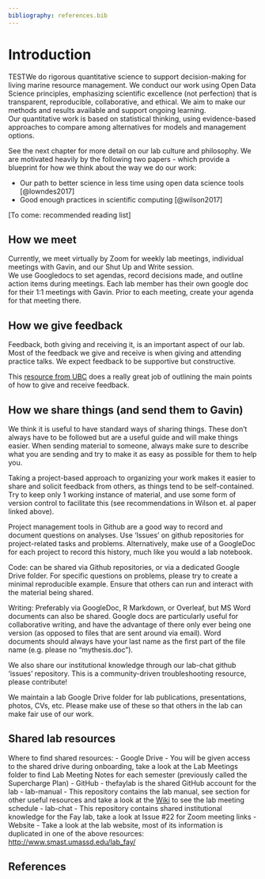 ```yaml
---
bibliography: references.bib
---
```


# Introduction {#intro}

TESTWe do rigorous quantitative science to support decision-making for living marine resource management. We conduct our work using Open Data Science principles, emphasizing scientific excellence (not perfection) that is transparent, reproducible, collaborative, and ethical. We aim to make our methods and results available and support ongoing learning.\
Our quantitative work is based on statistical thinking, using evidence-based approaches to compare among alternatives for models and management options.

See the next chapter for more detail on our lab culture and philosophy. We are motivated heavily by the following two papers - which provide a blueprint for how we think about the way we do our work:

- Our path to better science in less time using open data science tools [@lowndes2017]
- Good enough practices in scientific computing [@wilson2017]

\[To come: recommended reading list\]

## How we meet

Currently, we meet virtually by Zoom for weekly lab meetings, individual meetings with Gavin, and our Shut Up and Write session.\
We use Googledocs to set agendas, record decisions made, and outline action items during meetings. Each lab member has their own google doc for their 1:1 meetings with Gavin. Prior to each meeting, create your agenda for that meeting there.

## How we give feedback

Feedback, both giving and receiving it, is an important aspect of our lab. Most of the feedback we give and receive is when giving and attending practice talks. We expect feedback to be supportive but constructive.

This [resource from UBC](https://scwrl.ubc.ca/student-resources/learning-strategies-for-communicating-science/how-to-give-and-receive-effective-feedback/) does a really great job of outlining the main points of how to give and receive feedback.

## How we share things (and send them to Gavin)

We think it is useful to have standard ways of sharing things. These don't always have to be followed but are a useful guide and will make things easier. When sending material to someone, always make sure to describe what you are sending and try to make it as easy as possible for them to help you.

Taking a project-based approach to organizing your work makes it easier to share and solicit feedback from others, as things tend to be self-contained. Try to keep only 1 working instance of material, and use some form of version control to facilitate this (see recommendations in Wilson et. al paper linked above).

Project management tools in Github are a good way to record and document questions on analyses. Use 'Issues' on github repositories for project-related tasks and problems. Alternatively, make use of a GoogleDoc for each project to record this history, much like you would a lab notebook.

Code: can be shared via Github repositories, or via a dedicated Google Drive folder. For specific questions on problems, please try to create a minimal reproducible example. Ensure that others can run and interact with the material being shared.

Writing: Preferably via GoogleDoc, R Markdown, or Overleaf, but MS Word documents can also be shared. Google docs are particularly useful for collaborative writing, and have the advantage of there only ever being one version (as opposed to files that are sent around via email). Word documents should always have your last name as the first part of the file name (e.g. please no "mythesis.doc").

We also share our institutional knowledge through our lab-chat github 'issues' repository. This is a community-driven troubleshooting resource, please contribute!

We maintain a lab Google Drive folder for lab publications, presentations, photos, CVs, etc. Please make use of these so that others in the lab can make fair use of our work.

## Shared lab resources

Where to find shared resources: - Google Drive - You will be given access to the shared drive during onboarding, take a look at the Lab Meetings folder to find Lab Meeting Notes for each semester (previously called the Supercharge Plan) - GitHub - thefaylab is the shared GitHub account for the lab - lab-manual - This repository contains the lab manual, see section \ref{#umassd-resources} for other useful resources and take a look at the [Wiki](https://github.com/thefaylab/lab-manual/wiki/Lab-Meeting-Schedule) to see the lab meeting schedule - lab-chat - This repository contains shared institutional knowledge for the Fay lab, take a look at Issue #22 for Zoom meeting links - Website - Take a look at the lab website, most of its information is duplicated in one of the above resources: <http://www.smast.umassd.edu/lab_fay/>

## References

